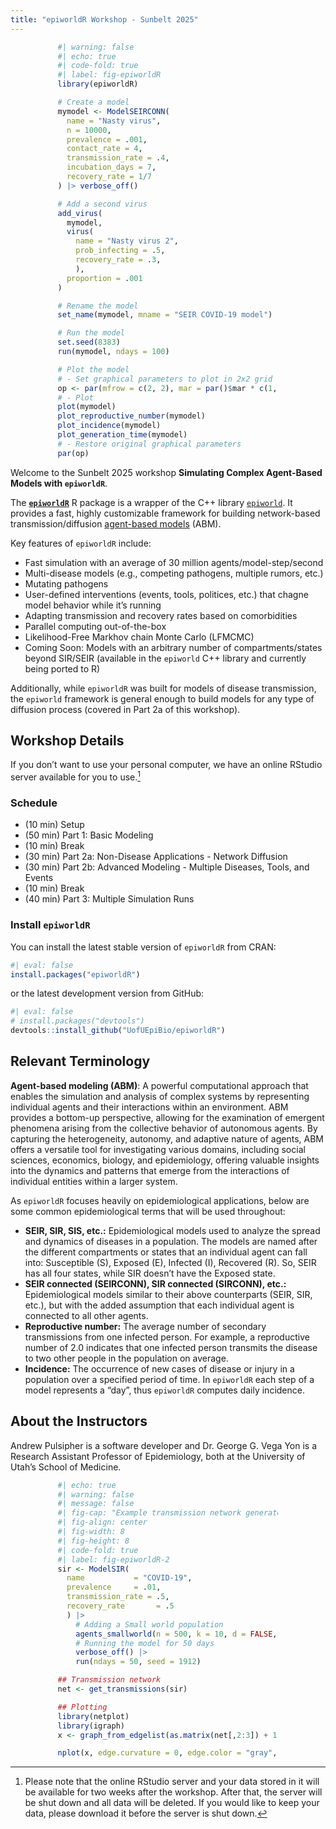 ```yaml
---
title: "epiworldR Workshop - Sunbelt 2025"
---
```


::: {style="width: 70%;margin:auto;"}
```r
#| warning: false
#| echo: true
#| code-fold: true
#| label: fig-epiworldR
library(epiworldR)

# Create a model
mymodel <- ModelSEIRCONN(
  name = "Nasty virus", 
  n = 10000, 
  prevalence = .001, 
  contact_rate = 4,
  transmission_rate = .4, 
  incubation_days = 7, 
  recovery_rate = 1/7
) |> verbose_off() 

# Add a second virus
add_virus(
  mymodel, 
  virus(
    name = "Nasty virus 2",
    prob_infecting = .5,
    recovery_rate = .3,
    ), 
  proportion = .001
)

# Rename the model
set_name(mymodel, mname = "SEIR COVID-19 model")

# Run the model
set.seed(8383)
run(mymodel, ndays = 100)

# Plot the model
# - Set graphical parameters to plot in 2x2 grid
op <- par(mfrow = c(2, 2), mar = par()$mar * c(1, 1, 1/2, 0))
# - Plot
plot(mymodel)
plot_reproductive_number(mymodel)
plot_incidence(mymodel)
plot_generation_time(mymodel)
# - Restore original graphical parameters
par(op)
```
:::

Welcome to the Sunbelt 2025 workshop **Simulating Complex Agent-Based Models with `epiworldR`**. 

The [**`epiworldR`**](https://uofuepibio.github.io/epiworldR){target="_blank"} R package is a wrapper of the C++ library [`epiworld`](https://github.com/UofUEpi/epiworld){target="_blank"}.
It provides a fast, highly customizable framework for building network-based transmission/diffusion [agent-based models](https://en.wikipedia.org/wiki/Agent-based_model){target="_blank"} (ABM).

Key features of `epiworldR` include:

-   Fast simulation with an average of 30 million agents/model-step/second
-   Multi-disease models (e.g., competing pathogens, multiple rumors, etc.)
-   Mutating pathogens
-   User-defined interventions (events, tools, politices, etc.) that chagne model behavior while it's running
-   Adapting transmission and recovery rates based on comorbidities
-   Parallel computing out-of-the-box
-   Likelihood-Free Markhov chain Monte Carlo (LFMCMC)
-   Coming Soon: Models with an arbitrary number of compartments/states beyond SIR/SEIR (available in the `epiworld` C++ library and currently being ported to R)

Additionally, while `epiworldR` was built for models of disease transmission, the `epiworld` framework is general enough to build models for any type of diffusion process (covered in Part 2a of this workshop).


## Workshop Details

If you don't want to use your personal computer, we have an online RStudio server available for you to use.[^1]

[^1]: Please note that the online RStudio server and your data stored in it will be available for two weeks after the workshop. After that, the server will be shut down and all data will be deleted. If you would like to keep your data, please download it before the server is shut down.

### Schedule

-   (10 min) Setup
-   (50 min) Part 1: Basic Modeling
-   (10 min) Break
-   (30 min) Part 2a: Non-Disease Applications - Network Diffusion
-   (30 min) Part 2b: Advanced Modeling - Multiple Diseases, Tools, and Events
-   (10 min) Break
-   (40 min) Part 3: Multiple Simulation Runs

### Install `epiworldR`

You can install the latest stable version of `epiworldR` from CRAN:

```r
#| eval: false
install.packages("epiworldR")
```

or the latest development version from GitHub:

```r
#| eval: false
# install.packages("devtools")
devtools::install_github("UofUEpiBio/epiworldR")
```

## Relevant Terminology

**Agent-based modeling (ABM)**: A powerful computational approach that enables the simulation and analysis of complex systems by representing individual agents and their interactions within an environment. 
ABM provides a bottom-up perspective, allowing for the examination of emergent phenomena arising from the collective behavior of autonomous agents. 
By capturing the heterogeneity, autonomy, and adaptive nature of agents, ABM offers a versatile tool for investigating various domains, including social sciences, economics, biology, and epidemiology, offering valuable insights into the dynamics and patterns that emerge from the interactions of individual entities within a larger system.

As `epiworldR` focuses heavily on epidemiological applications, below are some common epidemiological terms that will be used throughout:

-   **SEIR, SIR, SIS, etc.:** Epidemiological models used to analyze the spread and dynamics of diseases in a population. The models are named after the different compartments or states that an individual agent can fall into: Susceptible (S), Exposed (E), Infected (I), Recovered (R). So, SEIR has all four states, while SIR doesn't have the Exposed state.
-   **SEIR connected (SEIRCONN), SIR connected (SIRCONN), etc.:** Epidemiological models similar to their above counterparts (SEIR, SIR, etc.), but with the added assumption that each individual agent is connected to all other agents.
-   **Reproductive number:** The average number of secondary transmissions from one infected person. For example, a reproductive number of 2.0 indicates that one infected person transmits the disease to two other people in the population on average.
-   **Incidence:** The occurrence of new cases of disease or injury in a population over a specified period of time. In `epiworldR` each step of a model represents a "day", thus `epiworldR` computes daily incidence.

## About the Instructors

Andrew Pulsipher is a software developer and Dr. George G. Vega Yon is a Research Assistant Professor of Epidemiology, both at the University of Utah's School of Medicine.

::: {style="width: 70%;margin:auto"}
```r
#| echo: true
#| warning: false
#| message: false
#| fig-cap: "Example transmission network generated by epiworldR (plotted with netplot)"
#| fig-align: center
#| fig-width: 8 
#| fig-height: 8
#| code-fold: true
#| label: fig-epiworldR-2
sir <- ModelSIR(
  name           = "COVID-19",
  prevalence     = .01,
  transmission_rate = .5,
  recovery_rate       = .5
  ) |>
    # Adding a Small world population 
    agents_smallworld(n = 500, k = 10, d = FALSE, p = .01) |>
    # Running the model for 50 days
    verbose_off() |>
    run(ndays = 50, seed = 1912)

## Transmission network
net <- get_transmissions(sir)

## Plotting
library(netplot)
library(igraph)
x <- graph_from_edgelist(as.matrix(net[,2:3]) + 1)

nplot(x, edge.curvature = 0, edge.color = "gray", skip.vertex=TRUE)
```
:::